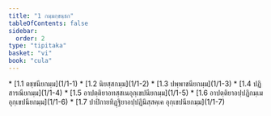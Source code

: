 ```yaml
---
title: "1 กมฺมกฺขนฺธก"
tableOfContents: false
sidebar:
  order: 2
type: "tipitaka"
basket: "vi"
book: "cula"
---
```



<DynamicBreadcrumb />



<TableOfContents book="cula" section="1">
* [1.1 ตชฺชนียกมฺม](1/1-1)
* [1.2 นิยสฺสกมฺม](1/1-2)
* [1.3 ปพฺพาชนียกมฺม](1/1-3)
* [1.4 ปฏิสารณียกมฺม](1/1-4)
* [1.5 อาปตฺติยาอทสฺสเนอุกฺเขปนียกมฺม](1/1-5)
* [1.6 อาปตฺติยาอปฺปฏิกมฺเมอุกฺเขปนียกมฺม](1/1-6)
* [1.7 ปาปิกายทิฏฺฐิยาอปฺปฏินิสฺสคฺเค อุกฺเขปนียกมฺม](1/1-7)
</TableOfContents>